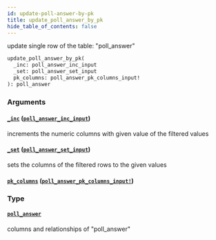 ```yaml
---
id: update-poll-answer-by-pk
title: update_poll_answer_by_pk
hide_table_of_contents: false
---
```


update single row of the table: "poll_answer"

```graphql
update_poll_answer_by_pk(
  _inc: poll_answer_inc_input
  _set: poll_answer_set_input
  pk_columns: poll_answer_pk_columns_input!
): poll_answer
```

### Arguments

#### [`_inc`](#) ([`poll_answer_inc_input`](../inputs/poll-answer-inc-input))

increments the numeric columns with given value of the filtered values

#### [`_set`](#) ([`poll_answer_set_input`](../inputs/poll-answer-set-input))

sets the columns of the filtered rows to the given values

#### [`pk_columns`](#) ([`poll_answer_pk_columns_input!`](../inputs/poll-answer-pk-columns-input))

### Type

#### [`poll_answer`](../objects/poll-answer)

columns and relationships of "poll_answer"
